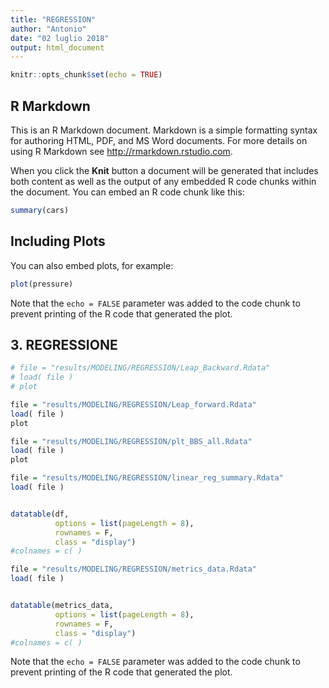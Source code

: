 ```yaml
---
title: "REGRESSION"
author: "Antonio"
date: "02 luglio 2018"
output: html_document
---
```


```r
knitr::opts_chunk$set(echo = TRUE)
```

## R Markdown

This is an R Markdown document. Markdown is a simple formatting syntax for authoring HTML, PDF, and MS Word documents. For more details on using R Markdown see <http://rmarkdown.rstudio.com>.

When you click the **Knit** button a document will be generated that includes both content as well as the output of any embedded R code chunks within the document. You can embed an R code chunk like this:

```r
summary(cars)
```

## Including Plots

You can also embed plots, for example:

```r
plot(pressure)
```

Note that the `echo = FALSE` parameter was added to the code chunk to prevent printing of the R code that generated the plot.


## 3. REGRESSIONE

```r
# file = "results/MODELING/REGRESSION/Leap_Backward.Rdata"
# load( file )
# plot
```



```r
file = "results/MODELING/REGRESSION/Leap_forward.Rdata"
load( file )
plot
```


```r
file = "results/MODELING/REGRESSION/plt_BBS_all.Rdata"
load( file )
plot
```


```r

file = "results/MODELING/REGRESSION/linear_reg_summary.Rdata"
load( file )


datatable(df, 
          options = list(pageLength = 8), 
          rownames = F, 
          class = "display")
#colnames = c( ) 
```

```r

file = "results/MODELING/REGRESSION/metrics_data.Rdata"
load( file )


datatable(metrics_data, 
          options = list(pageLength = 8), 
          rownames = F, 
          class = "display")
#colnames = c( ) 
```



Note that the `echo = FALSE` parameter was added to the code chunk to prevent printing of the R code that generated the plot.


